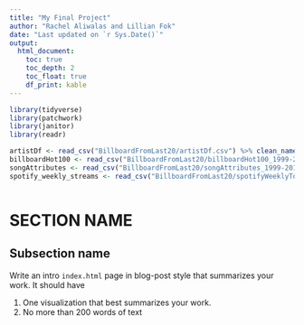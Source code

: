 ```yaml
---
title: "My Final Project"
author: "Rachel Aliwalas and Lillian Fok"
date: "Last updated on `r Sys.Date()`"
output:
  html_document:
    toc: true
    toc_depth: 2
    toc_float: true
    df_print: kable
---
```


```r
library(tidyverse)
library(patchwork)
library(janitor)
library(readr)
```


<!--
Comments in HTML are like this! 
-->


```r
artistDf <- read_csv("BillboardFromLast20/artistDf.csv") %>% clean_names()
billboardHot100 <- read_csv("BillboardFromLast20/billboardHot100_1999-2019.csv") %>% clean_names()
songAttributes <- read_csv("BillboardFromLast20/songAttributes_1999-2019.csv") %>% clean_names()
spotify_weekly_streams <- read_csv("BillboardFromLast20/spotifyWeeklyTop200Streams.csv") %>% clean_names()



```


# SECTION NAME

## Subsection name

Write an intro `index.html` page in blog-post style that summarizes your work. It should have

1. One visualization that best summarizes your work.
1. No more than 200 words of text

```r

```


